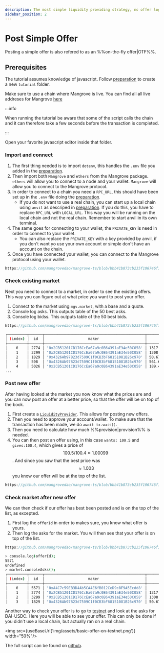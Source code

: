 ```yaml
---
description: The most simple liquidity providing strategy, no offer logic, just a Wallet.
sidebar_position: 2
---
```


# Post Simple Offer

Posting a simple offer is also refered to as an %%on-the-fly offer|OTF%%.

## Prerequisites

The tutorial assumes knowledge of javascript. Follow [preparation](./preparation.mdx) to create a new `tutorial` folder.

Make sure to use a chain where Mangrove is live. You can find all all live addreses for Mangrove [here](../../contracts/technical-references/contract-addresses.md)

:::info

When running the tutorial be aware that some of the script calls the chain and it can therefore take a few seconds before the transaction is completed.

:::

Open your favorite javascript editor inside that folder.

### Import and connect

1. The first thing needed is to import `dotenv`, this handles the `.env` file you added in the [preparation](./preparation.mdx).
2. Then import both `Mangrove` and `ethers` from the Mangrove package. `ethers` will allow you to connect to a node and your wallet. `Mangrove` will allow you to connect to the Mangrove protocol.
3. In order to connect to a chain you need a `RPC_URL`, this should have been set up in the `.env` file doing the [preparation](./preparation.mdx).
    - If you do not want to use a real chain, you can start up a local chain using `anvil` as descriped in [preparation](./preparation.mdx). If you do this, you have to replace `RPC_URL` with `LOCAL_URL`. This way you will be running on the local chain and not the real chain. Remember to start anvil in its own terminal.
4. The same goes for connecting to your wallet, the `PRIVATE_KEY` is need in order to connect to your wallet.
    - You can also replace the `PRIVATE_KEY` with a key provided by anvil, if you don't want yo use your own account or simple don't have an account on the chain.
5. Once you have connected your wallet, you can connect to the Mangrove protocol using your wallet.

```javascript reference
https://github.com/mangrovedao/mangrove-ts/blob/bbb41b873cb235f106746f113c720ec80da1a4f7/packages/mangrove.js/examples/tutorials/on-the-fly-offer.js#L1-L13
```

### Check existing market

Next you need to connect to a market, in order to see the existing offers. This way you can figure out at what price you want to post your offer.

1. Connect to the market using `mgv.market`, with a base and a quote.
2. Console log asks. This outputs table of the 50 best asks.
3. Console log bidss. This outputs table of the 50 best bids.

```javascript reference
https://github.com/mangrovedao/mangrove-ts/blob/bbb41b873cb235f106746f113c720ec80da1a4f7/packages/mangrove.js/examples/tutorials/on-the-fly-offer.js#L15-L20
```

``` bash
┌─────────┬──────┬──────────────────────────────────────────────┬────────────────────┬────────────────────────┐
│ (index) │  id  │                    maker                     │       volume       │         price          │
├─────────┼──────┼──────────────────────────────────────────────┼────────────────────┼────────────────────────┤
│    0    │ 2774 │ '0x2CB51201CD176CcEa67a9c0B64391aE34e50C058' │ 1317.1775894557795 │ 1.00337113885004310077 │
│    1    │ 3299 │ '0x2CB51201CD176CcEa67a9c0B64391aE34e50C058' │ 1308.2741138999688 │ 1.00337482875577922516 │
│    2    │ 1829 │ '0x4326Ab97823d7509C1f0CB3bF68151081B26c970' │ 50.674948479792484 │ 1.00337923422410191358 │
│    3    │ 598  │ '0x4326Ab97823d7509C1f0CB3bF68151081B26c970' │ 561.6921678391515  │ 1.00337932460078748916 │
│    4    │ 5026 │ '0x2CB51201CD176CcEa67a9c0B64391aE34e50C058' │ 189.47603337984367 │ 1.00338137023837699789 │
...
```

### Post new offer

After having looked at the market you now know what the prices are and you can now post an offer at a better price, so that the offer will be on top of the book.

1. First create a [`LiquidityProvider`](../technical-references/code/classes/LiquidityProvider). This allows for posting new offers.
2. Then you need to approve your account/wallet. To make sure that the transaction has been made, we do `await tx.wait()`.
3. Then you need to calculate how much %%provision|provision%% is needed.
4. You can then post an offer using, in this case `wants: 100.5` and `gives:100.4`, which gives a price of $$100.5/100.4\approx1.00099$$. And since you saw that the best price was $$\approx1.003$$ you know our offer will be at the top of the list.

```javascript reference
https://github.com/mangrovedao/mangrove-ts/blob/bbb41b873cb235f106746f113c720ec80da1a4f7/packages/mangrove.js/examples/tutorials/on-the-fly-offer.js#L22-L39
```

### Check market after new offer

We can then check if our offer has best been posted and is on the top of the list, as excepted.

1. First log the `offerId` in order to makes sure, you know what offer is yours.
2. Then log the asks for the market. You will then see that your offer is on top of the list.

```javascript reference
https://github.com/mangrovedao/mangrove-ts/blob/bbb41b873cb235f106746f113c720ec80da1a4f7/packages/mangrove.js/examples/tutorials/on-the-fly-offer.js#L41-L43
````


``` bash
> console.log(offerId);
5571
undefined
> market.consoleAsks();
┌─────────┬──────┬──────────────────────────────────────────────┬────────────────────┬────────────────────────┐
│ (index) │  id  │                    maker                     │       volume       │         price          │
├─────────┼──────┼──────────────────────────────────────────────┼────────────────────┼────────────────────────┤
│    0    │ 5571 │ '0xA4C7c59EB3D4Ab5CA4E6fB012CeD9c8F9A5Ecdd8' │       100.4        │ 1.00099601593625498008 │
│    1    │ 2774 │ '0x2CB51201CD176CcEa67a9c0B64391aE34e50C058' │ 1317.1775894557795 │ 1.00337113885004310077 │
│    2    │ 3299 │ '0x2CB51201CD176CcEa67a9c0B64391aE34e50C058' │ 1308.2741138999688 │ 1.00337482875577922516 │
│    3    │ 1829 │ '0x4326Ab97823d7509C1f0CB3bF68151081B26c970' │ 50.674948479792484 │ 1.00337923422410191358 │
```

Another way to check your offer is to go to [testnet](https://testnet.mangrove.exchange/trade) and look at the asks for DAI-USDC. Here you will be able to see your offer. This can only be done if you didn't use a local chain, but actually ran on a real chain.



<img src={useBaseUrl('img/assets/basic-offer-on-testnet.png')} width="50%"/>


The full script can be found on [github](https://github.com/mangrovedao/mangrove-ts/blob/3fd5dc57435d5cb9edd524a67f850cbeeee03ecd/packages/mangrove.js/examples/tutorials/on-the-fly-offer.js).